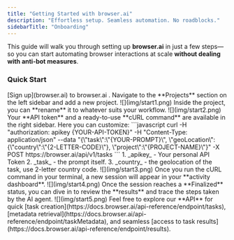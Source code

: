 ```yaml
---
title: "Getting Started with browser.ai"
description: "Effortless setup. Seamless automation. No roadblocks."
sidebarTitle: "Onboarding"
---
```


This guide will walk you through setting up **browser.ai** in just a few steps—so you can start automating browser interactions at scale **without dealing with anti-bot measures**.

### Quick Start
<Steps>
  <Step title="Sign up">
    [Sign up](browser.ai) to browser.ai .
  </Step>

  <Step title="Go to Projects">
    Navigate to the **Projects** section on the left sidebar and add a new project.
    <Frame>
  ![](img/start1.png)
</Frame>
  </Step>

  <Step title="Name Your Project">
    Inside the project, you can **rename** it to whatever suits your workflow.
    <Frame>
  ![](img/start2.png)
</Frame>
  </Step>

  <Step title="Send you first task">
    Your **API token** and a ready-to-use **cURL command** are available in the right sidebar. Here you can customize:
    ```javascript
curl -H "authorization: apikey {YOUR-API-TOKEN}" -H "Content-Type: application/json" --data "{\"task\":\"{YOUR-PROMPT}\", \"geoLocation\":{\"country\":\"{2-LETTER-CODE}\"}, \"project\":\"{PROJECT-NAME}\"}" -X POST https://browser.ai/api/v1/tasks
```
    1. _apikey_ - Your personal API Token
    2. _task_ - the prompt itself.
    3. _country_ - the geolocation of the task, use <Tooltip tip="For example: NO for Norway">2-letter country code</Tooltip>.
    <Frame>
  ![](img/start3.png)
</Frame>
  </Step>
  <Step title="Session dashboard">
    Once you run the cURL command in your terminal, a new session will appear in your **activity dashboard**.
    <Frame>
  ![](img/start4.png)
</Frame>
  </Step>
  <Step title="See results">
    Once the session reaches a **Finalized** status, you can dive in to review the **results** and trace the steps taken by the AI agent.
    <Frame>
  ![](img/start5.png)
</Frame>
  </Step>
  <Step title="Use our API">
    Feel free to explore our **API** for quick [task creation](https://docs.browser.ai/api-reference/endpoint/tasks), [metadata retrieval](https://docs.browser.ai/api-reference/endpoint/taskMetadata), and seamless [access to task results](https://docs.browser.ai/api-reference/endpoint/results).
  </Step>
</Steps>